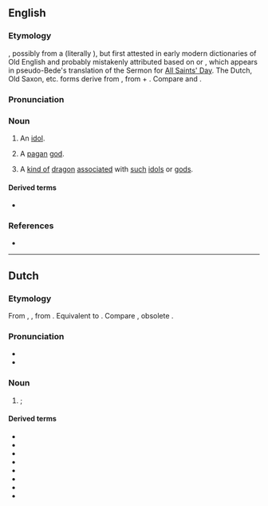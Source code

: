 ==English==

===Etymology===
{{unknown|en}}, possibly from a {{calque|en|ang|*æfgod|nocap=1}} (literally {{af|en|off-|god|nocat=1}}), but first attested in early modern dictionaries of Old English and probably mistakenly attributed based on {{cog|nl|afgod}} or {{cog|osx|afgod}}, which appears in pseudo-Bede's translation of the Sermon for [[All Saints' Day]]. The Dutch, Old Saxon, etc. forms derive from {{cog|goh|abgot||[[idol]], [[pagan]] god}}, from {{m|goh|ab-||off, away from}} + {{m|goh|got||[[God]], [[god]]}}. Compare {{cog|ang|æfgælþ||[[superstition]]}} and {{cog|got|𐌰𐍆𐌲𐌿𐌸𐍃|t=godless, impious}}. {{rfv-etymology|en}}

===Pronunciation===
{{rfp|en}}

===Noun===
{{en-noun}}

# {{lb|en|religion|pejorative|historical|obsolete}} An [[idol]].
# {{lb|en|religion|pejorative|historical|obsolete}} A [[pagan]] [[god]].
# {{lb|en|heraldry|historical|obsolete}} A [[kind of]] [[dragon]] [[associated]] with [[such]] [[idol]]s or [[god]]s.

====Derived terms====
* {{l|en|afgodness}}

===References===
* {{R:OED Online|† afgod|n|3570|date=2012}}

----

==Dutch==
{{wikipedia|lang=nl}}

===Etymology===
From {{inh|nl|dum|afgod}}, {{m|dum|afgot}}, from {{inh|nl|odt|afgot}}. Equivalent to {{compound|nl|af|god}}. Compare {{cog|de|Abgott}}, obsolete {{cog|en|afgod}}.

===Pronunciation===
* {{IPA|lang=nl|/ˈɑf.xɔt/}}
* {{audio|Nl-afgod.ogg|audio|lang=nl}}

===Noun===
{{nl-noun|m|-:en|afgodje}}

# {{lb|nl|religion|pejorative}} {{l|en|idol}}; {{l|en|false}} {{l|en|deity}}

====Derived terms====
* {{l|nl|afgoderij}}
* {{l|nl|afgodes}}
* {{l|nl|afgodig}}
* {{l|nl|afgodin}}
* {{l|nl|afgodisch}}
* {{l|nl|afgodist}}
* {{l|nl|afgodsbeeld}}
* {{l|nl|afgodslang}}